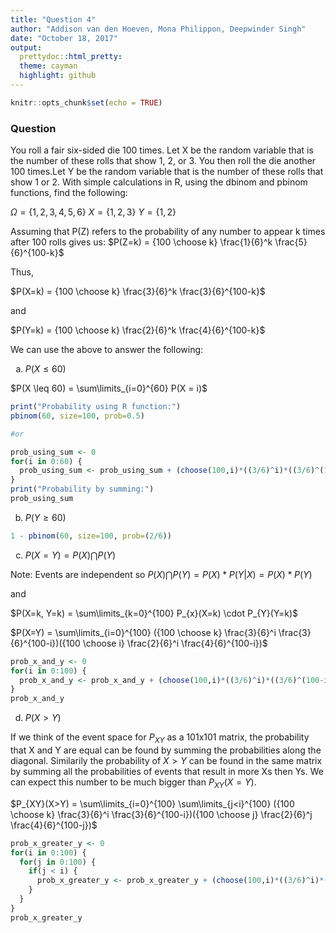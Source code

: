 ```yaml
---
title: "Question 4"
author: "Addison van den Hoeven, Mona Philippon, Deepwinder Singh"
date: "October 18, 2017"
output:
  prettydoc::html_pretty:
  theme: cayman
  highlight: github
---
```


```r
knitr::opts_chunk$set(echo = TRUE)
```

### Question

You roll a fair six-sided die 100 times. Let X be the random variable that is the number of these rolls that show 1, 2, or 3. You then roll the die another 100 times.Let Y be the random variable that is the number of these rolls that show 1 or 2. With simple calculations in R, using the dbinom and pbinom functions, find the following:

$\Omega = \{1,2,3,4,5,6 \}$
$X = \{1,2,3\}$
$Y = \{1,2\}$

Assuming that P(Z) refers to the probability of any number to appear k times after 100 rolls gives us:
$P(Z=k) = {100 \choose k} \frac{1}{6}^k \frac{5}{6}^{100-k}$

Thus,

$P(X=k) = {100 \choose k} \frac{3}{6}^k \frac{3}{6}^{100-k}$

and

$P(Y=k) = {100 \choose k} \frac{2}{6}^k \frac{4}{6}^{100-k}$

We can use the above to answer the following:

a) $P(X \leq 60)$

$P(X \leq 60) = \sum\limits_{i=0}^{60} P(X = i)$

```r
print("Probability using R function:")
pbinom(60, size=100, prob=0.5)

#or

prob_using_sum <- 0
for(i in 0:60) {
  prob_using_sum <- prob_using_sum + (choose(100,i)*((3/6)^i)*((3/6)^(100-i)))
}
print("Probability by summing:")
prob_using_sum

```

b) $P(Y \geq 60)$
```r

1 - pbinom(60, size=100, prob=(2/6))

```

c) $P(X = Y) = P(X) \bigcap P(Y)$

Note: Events are independent so $P(X) \bigcap P(Y) = P(X)*P(Y|X) = P(X)*P(Y)$

and

$P(X=k, Y=k) = \sum\limits_{k=0}^{100} P_{x}(X=k) \cdot P_{Y}(Y=k)$

$P(X=Y) = \sum\limits_{i=0}^{100} ({100 \choose k} \frac{3}{6}^i \frac{3}{6}^{100-i})({100 \choose i} \frac{2}{6}^i \frac{4}{6}^{100-i})$
```r

prob_x_and_y <- 0
for(i in 0:100) {
  prob_x_and_y <- prob_x_and_y + (choose(100,i)*((3/6)^i)*((3/6)^(100-i)))*(choose(100,i)*((2/6)^i)*((4/6)^(100-i)))
}
prob_x_and_y

```

d) $P(X > Y)$

If we think of the event space for $P_{XY}$ as a 101x101 matrix, the probability that X and Y are equal can be found by summing the probabilities along the diagonal. Similarily the probability of $X>Y$ can be found in the same matrix by summing all the probabilities of events that result in more Xs then Ys. We can expect this number to be much bigger than $P_{XY}(X=Y)$.

$P_{XY}(X>Y) = \sum\limits_{i=0}^{100} \sum\limits_{j<i}^{100} ({100 \choose k} \frac{3}{6}^i \frac{3}{6}^{100-i})({100 \choose j} \frac{2}{6}^j \frac{4}{6}^{100-j})$

```r
prob_x_greater_y <- 0
for(i in 0:100) {
  for(j in 0:100) {
    if(j < i) {
      prob_x_greater_y <- prob_x_greater_y + (choose(100,i)*((3/6)^i)*((3/6)^(100-i)))*(choose(100,j)*((2/6)^j)*((4/6)^(100-j)))
    }
  }
}
prob_x_greater_y

```